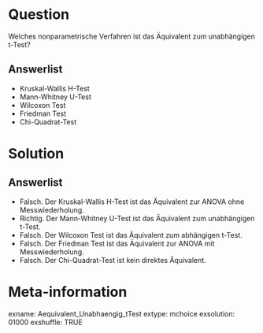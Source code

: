 Question
========
Welches nonparametrische Verfahren ist das Äquivalent zum unabhängigen t-Test?

Answerlist
----------
* Kruskal-Wallis H-Test
* Mann-Whitney U-Test
* Wilcoxon Test
* Friedman Test
* Chi-Quadrat-Test

Solution
========
Answerlist
----------
* Falsch. Der Kruskal-Wallis H-Test ist das Äquivalent zur ANOVA ohne Messwiederholung.
* Richtig. Der Mann-Whitney U-Test ist das Äquivalent zum unabhängigen t-Test.
* Falsch. Der Wilcoxon Test ist das Äquivalent zum abhängigen t-Test.
* Falsch. Der Friedman Test ist das Äquivalent zur ANOVA mit Messwiederholung.
* Falsch. Der Chi-Quadrat-Test ist kein direktes Äquivalent.

Meta-information
================
exname: Aequivalent_Unabhaengig_tTest
extype: mchoice 
exsolution: 01000
exshuffle: TRUE
